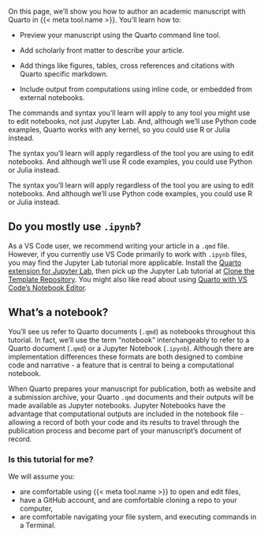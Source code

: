 On this page, we'll show you how to author an academic manuscript with Quarto in {{< meta tool.name >}}. You'll learn how to:

-   Preview your manuscript using the Quarto command line tool.

-   Add scholarly front matter to describe your article.

-   Add things like figures, tables, cross references and citations with Quarto specific markdown.

-   Include output from computations using inline code, or embedded from external notebooks.

::: {.content-visible when-meta="tool.is_jupyterlab"}
The commands and syntax you'll learn will apply to any tool you might use to edit notebooks, not just Jupyter Lab. And, although we'll use Python code examples, Quarto works with any kernel, so you could use R or Julia instead. 
:::

::: {.content-visible when-meta="tool.is_rstudio"}
The syntax you'll learn will apply regardless of the tool you are using to edit notebooks. And although we'll use R code examples, you could use Python or Julia instead. 
:::

::: {.content-visible when-meta="tool.is_vscode"}
The syntax you'll learn will apply regardless of the tool you are using to edit notebooks. And although we'll use Python code examples, you could use R or Julia instead. 

::: callout-tip

## Do you mostly use `.ipynb`?

As a VS Code user, we recommend writing your article in a `.qmd` file. However, if you currently use VS Code primarily to work with `.ipynb` files, you may find the Jupyter Lab tutorial more applicable. Install the [Quarto extension for Jupyter Lab](#install-the-quarto-vs-code-extension), then pick up the Jupyter Lab tutorial at [Clone the Template Repository](jupyterlab.qmd#clone-repo). You might also like read about using [Quarto with VS Code's Notebook Editor](/docs/tools/vscode-notebook.html).
:::

:::

::: {.content-visible when-meta="tool.is_rstudio"}

::: callout-caution

## What's a notebook?

You'll see us refer to Quarto documents (`.qmd`) as notebooks throughout this tutorial. In fact, we'll use the term "notebook"  interchangeably to refer to a Quarto document (`.qmd`) or a Jupyter Notebook (`.ipynb`). Although there are implementation differences these formats are both designed to combine code and narrative - a feature that is central to being a computational notebook.

When Quarto prepares your manuscript for publication, both as website and a submission archive, your Quarto `.qmd` documents and their outputs will be made available as Jupyter notebooks. Jupyter Notebooks have the advantage that computational outputs are included in the notebook file - allowing a record of both your code and its results to travel through the publication process and become part of your manuscript's document of record.

:::

:::

### Is this tutorial for me?

We will assume you:

-   are comfortable using {{< meta tool.name >}} to open and edit files,
-   have a GitHub account, and are comfortable cloning a repo to your computer,
-   are comfortable navigating your file system, and executing commands in a Terminal.

